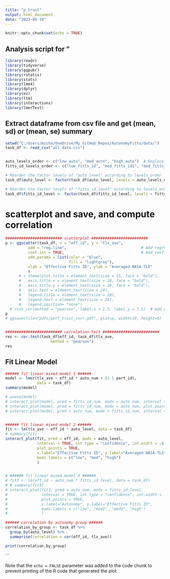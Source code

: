 ```yaml
---
title: "p_trust"
output: html_document
date: "2023-09-19"
---
```


```r
knitr::opts_chunk$set(echo = TRUE)
```

## Analysis script for "

```r
library(readr)
library(tidyverse)
library(ggpubr)
library(rstatix)
library(stats)
library(lme4)
library(dplyr)
library(ez)
library(ltm)
library(interactions)
library(lmerTest)
```


## Extract dataframe from csv file and get (mean, sd) or (mean, se) summary

```r

setwd("C:/Users/micha/OneDrive/My_GitHub_Repos/AutonomyFitts/data/")
task_df <- read_csv("all_data.csv")


auto_levels_order <- c("low_auto", "med_auto", "high_auto")  # Replace these with your actual level names
fitts_id_levels_order <- c("low_fitts_id", "med_fitts_id1", "med_fitts_id2", "high_fitts_id")  # Replace these with your actual level names

# Reorder the factor levels of "auto_level" according to levels_order
task_df$auto_level <- factor(task_df$auto_level, levels = auto_levels_order)

# Reorder the factor levels of "fitts_id_level" according to levels_order
task_df$fitts_id_level <- factor(task_df$fitts_id_level, levels = fitts_id_levels_order)

```

# scatterplot and save, and compute correlation
```r

######################### scatterplot ######################### 
p <- ggscatter(task_df, x = "eff_id", y = "tlx_ave",
          add = "reg.line",                                 # Add regression line
          conf.int = TRUE,                                  # Add confidence interval
          add.params = list(color = "blue",
                            fill = "lightgray"),
          xlab = "Effective Fitts ID", ylab = "Averaged NASA-TLX"
          ) 
      # + theme(plot.title = element_text(size = 15, face = "bold"),
      #   axis.title.x = element_text(size = 28, face = "bold"),
      #   axis.title.y = element_text(size = 28, face = "bold"),
      #   axis.text = element_text(size = 24),
      #   legend.title = element_text(size = 28),
      #   legend.text = element_text(size = 28),
      #   legend.position= "none")
  # stat_cor(method = "pearson", label.x = 1.5, label.y = 7.5)  # Add correlation coefficient
p
# ggsave(file="pdfs/perf_trust_corr.pdf", plot=p, width=10, height=6)


######################### correlation test ######################### 
res <- cor.test(task_df$eff_id, task_df$tlx_ave, 
                    method = "pearson")
res

```


## Fit Linear Model

```r

###### fit linear mixed model 1 ######
model <- lmer(tlx_ave ~ eff_id * auto_num + (1 | part_id),
              data = task_df)
summary(model)

# anova(model)
# interact_plot(model, pred = fitts_id_num, modx = auto_num, interval = TRUE, int.width = 0.8)
# interact_plot(model, pred = fitts_id_num, modx = auto_num, plot.points = TRUE, interval = TRUE, int.width = 0.8)
# interact_plot(model, pred = auto_num, modx = fitts_id_num, interval = TRUE, int.width = 0.8)


###### fit linear mixed model 2 ######
fit <- lm(tlx_ave ~ eff_id * auto_level, data = task_df)
# summary(fit)
interact_plot(fit, pred = eff_id, modx = auto_level, 
              interval = TRUE, int.type = "confidence", int.width = .8,
              plot.points = TRUE,
              x.label="Effective Fitts ID", y.label="Averaged NASA-TLX", 
              modx.labels = c("low", "med", "high")
              )


# ###### fit linear mixed model 3 ######
# fit3 <- lm(eff_id ~ auto_num * fitts_id_level, data = task_df)
# # summary(fit3)
# interact_plot(fit3, pred = auto_num, modx = fitts_id_level, 
#               interval = TRUE, int.type = "confidence", int.width = .8,
#               plot.points = TRUE,
#               x.label="Autonomy", y.label="Effective Fitts ID", 
#               modx.labels = c("low", "med1", "med2", "high")
#               )

###### correlation by autonomy group ######
correlation_by_group <- task_df %>%
  group_by(auto_level) %>%
  summarise(correlation = cor(eff_id, tlx_ave))

print(correlation_by_group)


```


```

Note that the `echo = FALSE` parameter was added to the code chunk to prevent printing of the R code that generated the plot.
